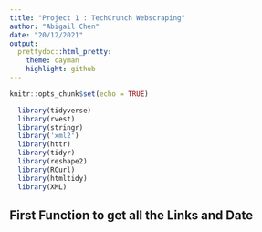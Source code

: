 ```yaml
---
title: "Project 1 : TechCrunch Webscraping"
author: "Abigail Chen"
date: "20/12/2021"
output:
  prettydoc::html_pretty:
    theme: cayman
    highlight: github
---
```


```r
knitr::opts_chunk$set(echo = TRUE)

  library(tidyverse)
  library(rvest)
  library(stringr)
  library('xml2')
  library(httr)  
  library(tidyr) 
  library(reshape2)
  library(RCurl)
  library(htmltidy)
  library(XML)

```

## First Function to get all the Links and Date

